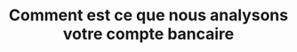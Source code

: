 ---
title: "Comment est ce que nous analysons votre compte bancaire "
description: "Description of your new file."
icon: "loader"
---